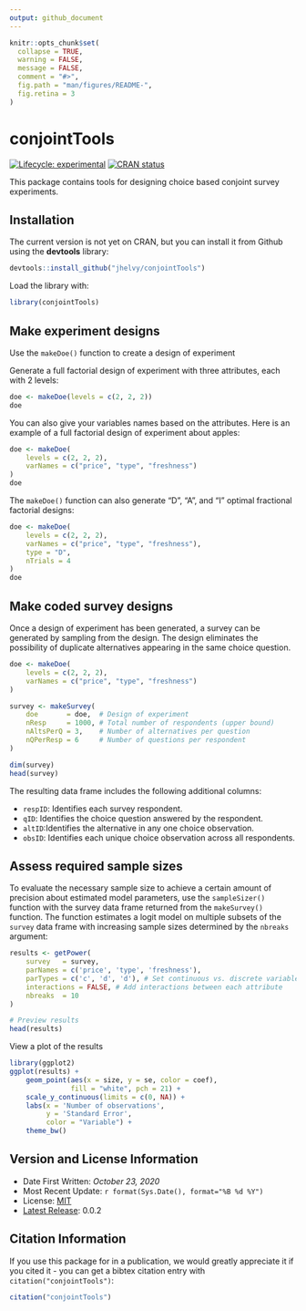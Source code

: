 ```yaml
---
output: github_document
---
```


<!-- README.md is generated from README.Rmd. Please edit that file -->

```r
knitr::opts_chunk$set(
  collapse = TRUE,
  warning = FALSE,
  message = FALSE,
  comment = "#>",
  fig.path = "man/figures/README-",
  fig.retina = 3
)
```

# conjointTools

<!-- badges: start -->
[![Lifecycle:
experimental](https://img.shields.io/badge/lifecycle-experimental-orange.svg)](https://www.tidyverse.org/lifecycle/#experimental)
[![CRAN
status](https://www.r-pkg.org/badges/version/conjointTools)](https://CRAN.R-project.org/package=conjointTools)
<!-- badges: end -->

This package contains tools for designing choice based conjoint survey experiments.

## Installation

The current version is not yet on CRAN, but you can install it from
Github using the **devtools** library:

```r
devtools::install_github("jhelvy/conjointTools")
```

Load the library with:
```r
library(conjointTools)
```

## Make experiment designs

Use the `makeDoe()` function to create a design of experiment

Generate a full factorial design of experiment with three attributes, each with 2 levels:

```r
doe <- makeDoe(levels = c(2, 2, 2))
doe
```

You can also give your variables names based on the attributes. Here is an example of a full factorial design of experiment about apples:

```r
doe <- makeDoe(
    levels = c(2, 2, 2),
    varNames = c("price", "type", "freshness")
)
doe
```

The `makeDoe()` function can also generate "D", "A", and "I" optimal fractional factorial designs:

```r
doe <- makeDoe(
    levels = c(2, 2, 2),
    varNames = c("price", "type", "freshness"),
    type = "D",
    nTrials = 4
)
doe
```

## Make coded survey designs

Once a design of experiment has been generated, a survey can be generated by sampling from the design. The design eliminates the possibility of duplicate alternatives appearing in the same choice question.

```r
doe <- makeDoe(
    levels = c(2, 2, 2),
    varNames = c("price", "type", "freshness")
)
```

```r
survey <- makeSurvey(
    doe       = doe,  # Design of experiment
    nResp     = 1000, # Total number of respondents (upper bound)
    nAltsPerQ = 3,    # Number of alternatives per question
    nQPerResp = 6     # Number of questions per respondent
)

dim(survey)
head(survey)
```

The resulting data frame includes the following additional columns:

- `respID`: Identifies each survey respondent.
- `qID`: Identifies the choice question answered by the respondent.
- `altID`:Identifies the alternative in any one choice observation.
- `obsID`: Identifies each unique choice observation across all respondents.

## Assess required sample sizes

To evaluate the necessary sample size to achieve a certain amount of precision about estimated model parameters, use the `sampleSizer()` function with the survey data frame returned from the `makeSurvey()` function. The function estimates a logit model on multiple subsets of the `survey` data frame with increasing sample sizes determined by the `nbreaks` argument:

```r
results <- getPower(
    survey   = survey,
    parNames = c('price', 'type', 'freshness'),
    parTypes = c('c', 'd', 'd'), # Set continuous vs. discrete variables
    interactions = FALSE, # Add interactions between each attribute
    nbreaks  = 10
)

# Preview results
head(results)
```

View a plot of the results

```r
library(ggplot2)
ggplot(results) +
    geom_point(aes(x = size, y = se, color = coef),
               fill = "white", pch = 21) +
    scale_y_continuous(limits = c(0, NA)) +
    labs(x = 'Number of observations',
         y = 'Standard Error',
         color = "Variable") +
    theme_bw()
```

## Version and License Information

- Date First Written: *October 23, 2020*
- Most Recent Update: `r format(Sys.Date(), format="%B %d %Y")`
- License: [MIT](https://github.com/jhelvy/conjointTools/blob/master/LICENSE.md)
- [Latest Release](https://github.com/jhelvy/conjointTools/releases/latest): 0.0.2

## Citation Information

If you use this package for in a publication, we would greatly appreciate it if you cited it - you can get a bibtex citation entry with `citation("conjointTools")`:

```r
citation("conjointTools")
```
